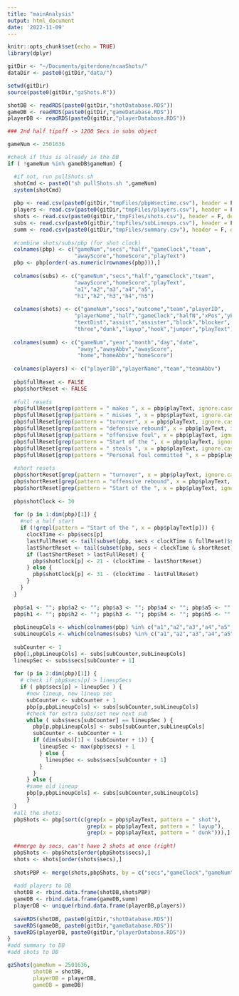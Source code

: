 ```yaml
---
title: "mainAnalysis"
output: html_document
date: '2022-11-09'
---
```


```r
knitr::opts_chunk$set(echo = TRUE)
library(dplyr)

gitDir <- "~/Documents/giterdone/ncaaShots/"
dataDir <- paste0(gitDir,"data/")

setwd(gitDir)
source(paste0(gitDir,"gzShots.R"))

shotDB <- readRDS(paste0(gitDir,"shotDatabase.RDS"))
gameDB <- readRDS(paste0(gitDir,"gameDatabase.RDS"))
playerDB <- readRDS(paste0(gitDir,"playerDatabase.RDS"))
```

```r


### 2nd half tipoff -> 1200 Secs in subs object

gameNum <- 2501636

#check if this is already in the DB
if ( !gameNum %in% gameDB$gameNum) {

  #if not, run pullShots.sh
  shotCmd <- paste0("sh pullShots.sh ",gameNum)
  system(shotCmd)
  
  pbp <- read.csv(paste0(gitDir,"tmpFiles/pbpWsectime.csv"), header = F, dec = ".", sep = ",")
  players <- read.csv(paste0(gitDir,"tmpFiles/players.csv"), header = F, dec = ".", sep = ",")
  shots <- read.csv(paste0(gitDir,"tmpFiles/shots.csv"), header = F, dec = ".", sep = ",")
  subs <- read.csv(paste0(gitDir,"tmpFiles/subLineups.csv"), header = F, dec = ".", sep = ",")
  summ <- read.csv(paste0(gitDir,"tmpFiles/summary.csv"), header = F, dec = ".", sep = ",")
  
  #combine shots/subs/pbp (for shot clock)
  colnames(pbp) <- c("gameNum","secs","half","gameClock","team",
                     "awayScore","homeScore","playText")
  pbp <- pbp[order(-as.numeric(rownames(pbp))),]
  
  colnames(subs) <- c("gameNum","secs","half","gameClock","team",
                     "awayScore","homeScore","playText",
                     "a1","a2","a3","a4","a5",
                     "h1","h2","h3","h4","h5")
  
  colnames(shots) <- c("gameNum","secs","outcome","team","playerID",
                     "playerName","half","gameClock","halfN","xPos","yPos",
                     "textDist","assist","assister","block","blocker",
                     "three","dunk","layup","hook","jumper","playText")
  
  colnames(summ) <- c("gameNum","year","month","day","date",
                      "away","awayAbbv","awayScore",
                      "home","homeAbbv","homeScore")
  
  colnames(players) <- c("playerID","playerName","team","teamAbbv")
  
  pbp$fullReset <- FALSE
  pbp$shortReset <- FALSE
  
  #full resets
  pbp$fullReset[grep(pattern = " makes ", x = pbp$playText, ignore.case = T)] <- TRUE
  pbp$fullReset[grep(pattern = " misses ", x = pbp$playText, ignore.case = T)] <- TRUE
  pbp$fullReset[grep(pattern = "turnover", x = pbp$playText, ignore.case = T)] <- TRUE
  pbp$fullReset[grep(pattern = "defensive rebound", x = pbp$playText, ignore.case = T)] <- TRUE
  pbp$fullReset[grep(pattern = "offensive foul", x = pbp$playText, ignore.case = T)] <- TRUE
  pbp$fullReset[grep(pattern = "Start of the ", x = pbp$playText, ignore.case = T)] <- TRUE
  pbp$fullReset[grep(pattern = " steals ", x = pbp$playText, ignore.case = T)] <- TRUE
  pbp$fullReset[grep(pattern = "Personal foul committed ", x = pbp$playText, ignore.case = T)] <- TRUE
  
  #short resets
  pbp$shortReset[grep(pattern = "turnover", x = pbp$playText, ignore.case = T)] <- TRUE
  pbp$shortReset[grep(pattern = "offensive rebound", x = pbp$playText, ignore.case = T)] <- TRUE
  pbp$shortReset[grep(pattern = "Start of the ", x = pbp$playText, ignore.case = T)] <- TRUE
  
  pbp$shotClock <- 30
  
  for (p in 1:dim(pbp)[1]) {
    #not a half start
    if (!grepl(pattern = "Start of the ", x = pbp$playText[p])) {
      clockTime <- pbp$secs[p]
      lastFullReset <- tail(subset(pbp, secs < clockTime & fullReset)$secs, n = 1)
      lastShortReset <- tail(subset(pbp, secs < clockTime & shortReset)$secs, n = 1)
      if (lastShortReset > lastFullReset) {
        pbp$shotClock[p] <- 21 - (clockTime - lastShortReset)
      } else {
        pbp$shotClock[p] <- 31 - (clockTime - lastFullReset)
      }
    }
  }
  
  pbp$a1 <- ""; pbp$a2 <- ""; pbp$a3 <- ""; pbp$a4 <- ""; pbp$a5 <- ""
  pbp$h1 <- ""; pbp$h2 <- ""; pbp$h3 <- ""; pbp$h4 <- ""; pbp$h5 <- ""
  
  pbpLineupCols <- which(colnames(pbp) %in% c("a1","a2","a3","a4","a5","h1","h2","h3","h4","h5"))
  subLineupCols <- which(colnames(subs) %in% c("a1","a2","a3","a4","a5","h1","h2","h3","h4","h5"))
  
  subCounter <- 1
  pbp[1,pbpLineupCols] <- subs[subCounter,subLineupCols]
  lineupSec <- subs$secs[subCounter + 1]
  
  for (p in 2:dim(pbp)[1]) {
    # check if pbp$secs[p] > lineupSecs
    if ( pbp$secs[p] > lineupSec ) {
      #new lineup, new lineup sec
      subCounter <- subCounter + 1
      pbp[p,pbpLineupCols] <- subs[subCounter,subLineupCols]
      #check for extra subs/set new next sub
      while ( subs$secs[subCounter] == lineupSec ) {
        pbp[p,pbpLineupCols] <- subs[subCounter,subLineupCols]
        subCounter <- subCounter + 1
        if (dim(subs)[1] < (subCounter + 1)) {
          lineupSec <- max(pbp$secs) + 1
          } else {
            lineupSec <- subs$secs[subCounter + 1]
          }
        }
      } else {
      #same old lineup
      pbp[p,pbpLineupCols] <- subs[subCounter,subLineupCols]
      }
  }
  #all the shots:
  pbpShots <- pbp[sort(c(grep(x = pbp$playText, pattern = " shot"),
                         grep(x = pbp$playText, pattern = " layup"),
                         grep(x = pbp$playText, pattern = " dunk"))),]
  
  ##merge by secs, can't have 2 shots at once (right)
  pbpShots <- pbpShots[order(pbpShots$secs),]
  shots <- shots[order(shots$secs),]
  
  shotsPBP <- merge(shots,pbpShots, by = c("secs","gameClock","gameNum","half"))
  
  #add players to DB
  shotDB <- rbind.data.frame(shotDB,shotsPBP)
  gameDB <- rbind.data.frame(gameDB,summ)
  playerDB <- unique(rbind.data.frame(playerDB,players))
  
  saveRDS(shotDB, paste0(gitDir,"shotDatabase.RDS"))
  saveRDS(gameDB, paste0(gitDir,"gameDatabase.RDS"))
  saveRDS(playerDB, paste0(gitDir,"playerDatabase.RDS"))
}
#add summary to DB
#add shots to DB

```

```r
gzShots(gameNum = 2501636,
        shotDB = shotDB,
        playerDB = playerDB,
        gameDB = gameDB)
```

